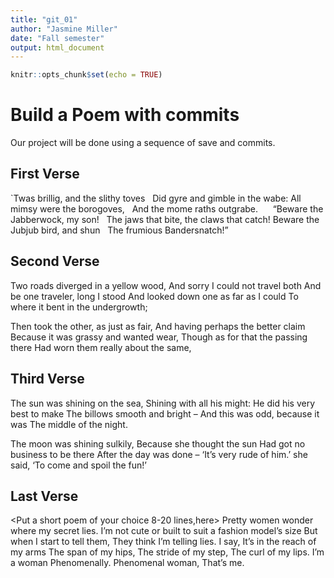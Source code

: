 ```yaml
---
title: "git_01"
author: "Jasmine Miller"
date: "Fall semester"
output: html_document
---
```


```r
knitr::opts_chunk$set(echo = TRUE)
```
# Build a Poem with commits
Our project will be done using a sequence of save and commits.

## First Verse 
<Put the first two verses of Jabberwocky by Lewis Carrol in this section>
`Twas brillig, and the slithy toves
  Did gyre and gimble in the wabe:
All mimsy were the borogoves,
  And the mome raths outgrabe.
  
  "Beware the Jabberwock, my son!
  The jaws that bite, the claws that catch!
Beware the Jubjub bird, and shun
  The frumious Bandersnatch!"


## Second Verse
<Put the first two verses of The Road Not Taken by Robert Frost here>
Two roads diverged in a yellow wood,
And sorry I could not travel both
And be one traveler, long I stood
And looked down one as far as I could
To where it bent in the undergrowth; 

Then took the other, as just as fair,
And having perhaps the better claim
Because it was grassy and wanted wear,
Though as for that the passing there
Had worn them really about the same,


## Third Verse
<Put the first two verses of The Walrus and the Carpenter here>

The sun was shining on the sea,
Shining with all his might:
He did his very best to make
The billows smooth and bright --
And this was odd, because it was
The middle of the night.

The moon was shining sulkily,
Because she thought the sun
Had got no business to be there
After the day was done --
'It's very rude of him.' she said,
'To come and spoil the fun!'


## Last Verse
<Put a short poem of your choice 8-20 lines,here>
Pretty women wonder where my secret lies.
I'm not cute or built to suit a fashion model's size
But when I start to tell them,
They think I'm telling lies.
I say,
It's in the reach of my arms
The span of my hips,
The stride of my step,
The curl of my lips.
I'm a woman
Phenomenally.
Phenomenal woman,
That's me.

